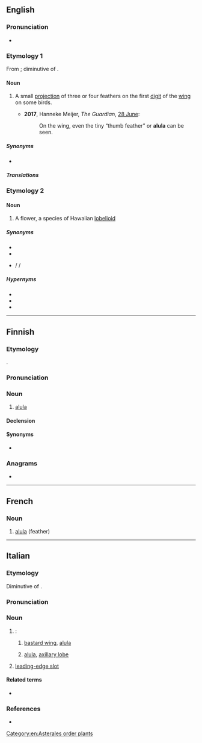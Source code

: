 {{also|álula}}
==English==
{{wikipedia}}

===Pronunciation===
* {{IPA|en|/ˈæljuːlə/}}

===Etymology 1===
From {{uder|en|la|-}}; diminutive of {{m|en|ala||wing}}.

====Noun====
{{en-noun|alulae|s}}

# {{lb|en|ornithology}} A small [[projection]] of three or four feathers on the first [[digit]] of the [[wing]] on some birds. {{defdate|from 18th c.}}
#*'''2017''', Hanneke Meijer, ''The Guardian'', [https://www.theguardian.com/environment/2017/jun/28/baby-bird-amber-fossil-feathers 28 June]:
#*:On the wing, even the tiny “thumb feather” or '''alula''' can be seen.

=====Synonyms=====
*{{l|en|bastard wing}}

=====Translations=====
{{trans-see|bastard wing}}

===Etymology 2===
{{bor|en|haw|ʻŌlulu}}

====Noun====
{{en-noun}}

# A flower, a species of Hawaiian [[lobelioid]]

=====Synonyms=====
* {{l|en|vulcan palm}}
* {{l|en|cabbage on a stick}}
* {{l|mul|Brighamia insignis}} / {{l|mul|B. insignis}} / {{l|mul|insignis}}

=====Hypernyms=====
* {{l|mul|Brighamia}}
* {{l|en|lobelioid}}
* {{l|en|Hawaiian lobelioid}}

[[Category:en:Asterales order plants]]

----

==Finnish==

===Etymology===
{{lbor|fi|NL.|}}.

===Pronunciation===
{{fi-pronunciation}}

===Noun===
{{fi-noun}}

# {{lb|fi|ornithology}} [[#English|alula]]

====Declension====
{{fi-decl-kulkija|alul|a}}

====Synonyms====
* {{l|fi|pikkusiipi}}

===Anagrams===
* {{anagrams|fi|a=aallu|laula}}

----

==French==
{{wikipedia|lang=fr}}

===Noun===
{{fr-noun|f}}

# [[#English|alula]] (feather)

----

==Italian==

===Etymology===
Diminutive of {{der|it|la|āla||wing}}.

===Pronunciation===
{{it-pr|àlula}}

===Noun===
{{it-noun|f}}

# {{n-g|Meanings related to [[zoology]]}}:
## {{lb|it|ornithology}} [[bastard wing]], [[#English|alula]]
## {{lb|it|entomology}} [[#English|alula]], [[axillary lobe]] {{gloss|broad lobe at the proximal posterior margin of the wing stalk of Diptera}}
# {{lb|it|aeronautics}} [[leading-edge slot]] {{gloss|aerodynamic feature of an aircraft's wing}}

====Related terms====
* {{l|it|ala}}

===References===
* {{R:it:Trec}}